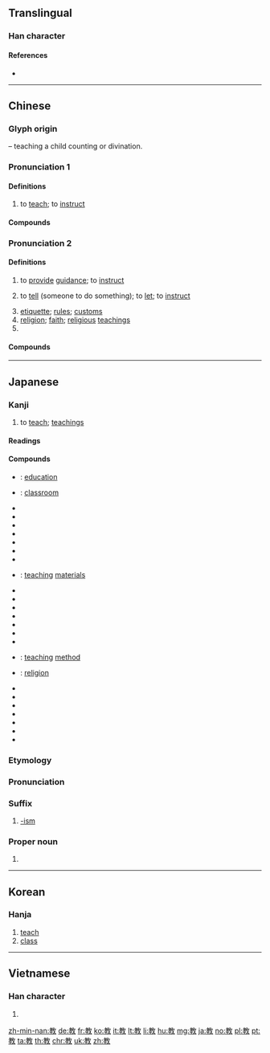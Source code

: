 {{character info/new}}
{{also|敎}}
==Translingual==
{{stroke order|strokes=11}}

===Han character===
{{Han char|rn=66|rad=攴|as=07|sn=11|four=48440|canj=JDOK|ids=⿰孝攵}}

====References====
* {{Han ref|kx=0472.051|dkj=13213|dj=0823.010|hdz=21459.090|uh=6559|ud=25945|bh=B1D0|bd=45520}}

----

==Chinese==
{{zh-forms|t2=敎|alt=斅,𧧿,𤕝}}

===Glyph origin===
{{Han etym}}
{{Han compound|爻|子|攴|alt3=攵|t1=divination|t2=child|t3=teaching cane|c1=p|c2=s|c3=s|ls=psc}} – teaching a child counting or divination.

===Pronunciation 1===
{{zh-pron
|m=jiāo
|c=gaau1
|h=pfs=kâu
|md=gá
|mn=kà
|w=2kau
|mc=1
|oc=1,1
|ma=y
|cat=v
}}

====Definitions====
{{zh-hanzi}}

# to [[teach]]; to [[instruct]]
#: {{zh-x|我 來 教{jiāo} 你。|Let me '''teach''' you.}}

====Compounds====
{{zh-der|fold=1|帶教|教書匠|教一識百|白教|教書|罷教}}

===Pronunciation 2===
{{zh-pron
|m=jiào
|c=gaau3
|h=pfs=kau
|md=gáu
|mn=kà/kàu
|mn_note=kà - “to tell someone to do something”; kàu - literary
|w=2jiau
|mc=2
|oc=2,2
|ma=y
|cat=v,n,pn
}}

====Definitions====
{{zh-hanzi}}

# to [[provide]] [[guidance]]; to [[instruct]]
# {{lb|zh|obsolete|or|Min Nan}} to [[tell]] (someone to do something); to [[let]]; to [[instruct]]
# [[etiquette]]; [[rules]]; [[customs]]
# [[religion]]; [[faith]]; [[religious]] [[teachings]]
# {{surname|lang=zh}}

====Compounds====
{{zh-der|不教而殺|全真教|反教|副教授|宗教改革|國教|中等教育|性教育|天才教育|圓教|不吝賜教|五教|北方佛教|外教|公教人員|受教|不言之教|世教|候教|佛教|儘教|四教|公民教育|伊斯蘭教|一音教|一神教|佛教音樂|上帝教|三娘教子|感化教育|不吝指教|傳教士|基督教|媽媽教室|保教|八卦教|吳宮教陣|只教|內教|判教|三時教|幫教|在教|平民教育|奉令承教|三教論衡|愛的教育|分流教學|三教九流|回教世界|單一神教|實物教學|品格教育|大學教育|助教|天理教|失教兒童|幼兒教育|律動教學|因材施教|大專教育|名教|就教|弼教|強迫教育|宣教|回教聖戰|傳教|幼稚教育|客座教授|師範教育|希臘教會|出教|工藝教育|太公家教|執教|和丸教子|屢教不改|家庭教育|少調失教|家教|宗教自由|宗教學|主教|九流三教|宮教|宗教音樂|宗教戰爭|宗教|大主教|三階教|學校教育|學前教育|孔教|幼教|便教|多神教|女子教育|基礎教育|垂教|叨教|天主教|大同教|婆羅門教|希臘正教|布教|初等教育|基本教練|大乘佛教|分教|印度教|寓教於樂|勞動教養|在職教育|國民教育|回教|單式教學|建教合作|喇嘛教|回教徒|天方教|可教性|原始佛教|吃教|十二分教|勞工教育|健康教育|三教|多語教育|不教而誅|教程|有教無類|掌教|民眾教育|教育工學|教頭|教猱升木|教育哲學|教授學|教案|教戰守策|殖民教育|教務長|桃李之教|教學節目|教席|教育學|教育費|法教|教育商數|教誨|教育愛|教具|校外教學|教育小說|教育召集|教會|教學法|教育行政|教宗|教育輔導|教令|教派|白蓮教|教學目標|視聽教育|教員|淑教流徽|教習|教育視導|拜教|教義|教育程度|拜火教|教場|教唆犯|教官|教友|教坊司|打罵教育|教科書|教門|教皇|教鞭|教師|教育家|教讀|教士|活教材|教育|矩教|教育媒體|教規|教師節|教育宗旨|明恥教戰|教育學程|教督|成人教育|教育計畫|教練|景教|禮教|教學電視|教澤|教坊|教主|生聚教訓|空中教學|移樽就教|殺彘教子|教育部|教首|新教|教導|教徒|禮教吃人|普及教育|敷教|神道設教|社會教育|社教|教練團|直教|教學相長|樞機主教|教條主義|教學計劃|敷教明倫|教唆罪|熊丸之教|教坊記|漸教|教育局|白衣教練|教養|特教|摩尼教|扑作教刑|異教|教職員|拜物教|生活教育|有分教|政教合一|施教|理教|教育經費|教辭|玄教|教養院|特殊教育|教務|教澤永懷|火教|波斯教|猶太教|教堂|承教|政教|教孝月|教益|教條|教育制度|教無常師|教室|拉丁教會|教學醫院|教師會館|教會學校|相夫教子|教安|清真教|教唆|教父哲學|明刑弼教|教練機|教化|教練車|教育史|沒調教|摩門教|教務主任|教子有方|求教|教師甄試|正教|教授|權威管教|教材|普通教育|教學|東正教|明教|教誨師|教訓|教育會|教育團體|教父|教法|教正|教本|教師證書|殉教|教外別傳|教廷|祆教|推廣教育|指教|教諭|母教|文教|清教徒|親子教養|軍事教育|耶穌教|道德教育|義務教育|總教練|職業教育|道教|領教|錫克教|西藏佛教|賜教|英國國教|通才教育|邦教|終身教育|紅衣主教|羅馬公教|莫教|羅祖教|說教|聲教|黃教|親職教育|陰教|花教|電腦教學|諄諄教導|高等教育|高教|諄諄教誨|騎士教育|遺教經|養成教育|補償教育|釋教|風教|複式教學|補救教學|耒耨之教|網路教學|羅馬教會|羅馬正教|電教|詩教|補習教育|路德教派|薩滿教|遠距教學|老教頭|通識教育|長老教會|職前教育|終生教育|邪教|言教|遺教|部派佛教|聖教序|身教|舊教|紅教|羅教|調教|終教|討教|見教|立教|請教|言傳身教|軍公教|補助教育|胎教}}

----

==Japanese==

===Kanji===
{{ja-kanji|grade=2|rs=攴07}}

# to [[teach]]; [[teaching]]s

====Readings====
{{ja-readings
|goon=[[きょう]] (kyō) < [[けう]] (keu)
|kanon=[[こう]] (kō) < [[かう]] (kau) {{non-joyo-reading}}
|kun=[[おしえる]] ([[教える]], oshieru), [[おしえ]] ([[教え]], oshie), [[おそわる]] ([[教わる]], osowaru)}}

====Compounds====
{{der-top|Compounds}}
* {{ja-r|教育|きょういく}}: [[education]]
* {{ja-r|教室|きょうしつ}}: [[classroom]]
* {{ja-r|教員|きょういん}}
* {{ja-r|教化|きょうか}}
* {{ja-r|教科|きょうか}}
* {{ja-r|教会|きょうかい}}
* {{ja-r|教戒|きょうかい}}
* {{ja-r|教誨|きょうかい}}
* {{ja-r|教学|きょうがく}}
* {{ja-r|教材|きょうざい}}: [[teaching]] [[materials]]
* {{ja-r|教義|きょうぎ}}
* {{ja-r|教師|きょうし}}
* {{ja-r|教授|きょうじゅ}}
* {{ja-r|教習|きょうしゅう}}
* {{ja-r|教習所|きょうしゅうじょ}}
* {{ja-r|教訓|きょうくん}}
* {{ja-r|教条|きょうじょう}}
* {{ja-r|教法|きょうほう}}: [[teaching]] [[method]]
* {{ja-r|宗教|しゅきょう}}: [[religion]]
* {{ja-r|教条主義|きょうじょう しゅぎ}}
* {{ja-r|教諭|きょうゆ}}
* {{ja-r|教養|きょうよう}}
* {{ja-r|回教|かいきょう}}
* {{ja-r|儒教|じゅきょう}}
* {{ja-r|調教|ちょうきょう}}
* {{ja-r|教祖|きょうそ}}
{{der-bottom}}

{{ja-kanjitab|きょう|yomi=o}}

===Etymology===
{{der|ja|ltc|教}}

===Pronunciation===
{{ja-pron|yomi=goon|きょう}}

===Suffix===
{{ja-pos|suffix|きょう|hhira=けう}}

# [[-ism]] {{gloss|religion}}

===Proper noun===
{{ja-pos|proper|さとし}}

# {{given name|lang=ja|sort=さとし|male}}

----

==Korean==

===Hanja===
{{ko-hanja|hangeul=교|eumhun=|mr=kyo|y=kyo}}

# [[teach]]
# [[class]]

----

==Vietnamese==

===Han character===
{{vi-hantu|[[giáo]], [[dáo]], [[ráu]], [[tráo]]|rs=攴07}}

# {{defn|lang=vi|sort=攴07}}

[[zh-min-nan:教]]
[[de:教]]
[[fr:教]]
[[ko:教]]
[[it:教]]
[[lt:教]]
[[li:教]]
[[hu:教]]
[[mg:教]]
[[ja:教]]
[[no:教]]
[[pl:教]]
[[pt:教]]
[[ta:教]]
[[th:教]]
[[chr:教]]
[[uk:教]]
[[zh:教]]